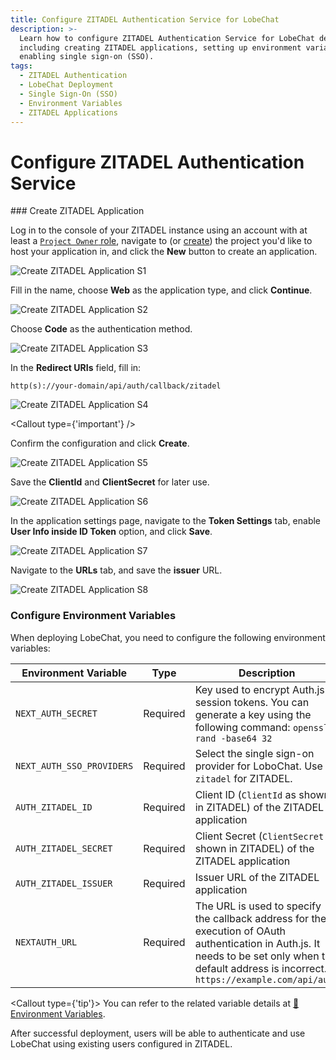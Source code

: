 ```yaml
---
title: Configure ZITADEL Authentication Service for LobeChat
description: >-
  Learn how to configure ZITADEL Authentication Service for LobeChat deployment,
  including creating ZITADEL applications, setting up environment variables, and
  enabling single sign-on (SSO).
tags:
  - ZITADEL Authentication
  - LobeChat Deployment
  - Single Sign-On (SSO)
  - Environment Variables
  - ZITADEL Applications
---
```


# Configure ZITADEL Authentication Service

<Steps>
  ### Create ZITADEL Application

  Log in to the console of your ZITADEL instance using an account with at least a [`Project Owner` role](https://zitadel.com/docs/guides/manage/console/managers#roles), navigate to (or [create](https://zitadel.com/docs/guides/manage/console/projects#create-a-project)) the project you'd like to host your application in, and click the **New** button to create an application.

  <Image alt="Create ZITADEL Application S1" inStep src="https://github.com/lobehub/lobe-chat/assets/8692892/b05473ad-04a6-4ebc-9810-116c778d4448" />

  Fill in the name, choose **Web** as the application type, and click **Continue**.

  <Image alt="Create ZITADEL Application S2" inStep src="https://github.com/lobehub/lobe-chat/assets/8692892/5a0e6c58-9e6f-4ffb-8af2-32e48cfb45b0" />

  Choose **Code** as the authentication method.

  <Image alt="Create ZITADEL Application S3" inStep src="https://github.com/lobehub/lobe-chat/assets/8692892/14ecaa12-74a1-4e2f-b171-9d9ac09d3d63" />

  In the **Redirect URIs** field, fill in:

  ```
  http(s)://your-domain/api/auth/callback/zitadel
  ```

  <Image alt="Create ZITADEL Application S4" inStep src="https://github.com/lobehub/lobe-chat/assets/8692892/4ff3c3a0-9ca0-45ff-8f3a-219f4445098b" />

  <Callout type={'important'} />

  Confirm the configuration and click **Create**.

  <Image alt="Create ZITADEL Application S5" inStep src="https://github.com/lobehub/lobe-chat/assets/8692892/bee24764-aa42-47d9-ad43-bcb8e7b35bc3" />

  Save the **ClientId** and **ClientSecret** for later use.

  <Image alt="Create ZITADEL Application S6" inStep src="https://github.com/lobehub/lobe-chat/assets/8692892/407b4eed-7f21-4aa6-b68f-9bae2faf09d0" />

  In the application settings page, navigate to the **Token Settings** tab, enable **User Info inside ID Token** option, and click **Save**.

  <Image alt="Create ZITADEL Application S7" inStep src="https://github.com/lobehub/lobe-chat/assets/8692892/d84235b1-45f6-447d-bdd9-58ab9527dc9b" />

  Navigate to the **URLs** tab, and save the **issuer** URL.

  <Image alt="Create ZITADEL Application S8" inStep src="https://github.com/lobehub/lobe-chat/assets/8692892/d12a2661-7b98-484f-8f3d-07e84d42ae08" />

  ### Configure Environment Variables

  When deploying LobeChat, you need to configure the following environment variables:

  | Environment Variable      | Type     | Description                                                                                                                                                                                         |
  | ------------------------- | -------- | --------------------------------------------------------------------------------------------------------------------------------------------------------------------------------------------------- |
  | `NEXT_AUTH_SECRET`        | Required | Key used to encrypt Auth.js session tokens. You can generate a key using the following command: `openssl rand -base64 32`                                                                           |
  | `NEXT_AUTH_SSO_PROVIDERS` | Required | Select the single sign-on provider for LoboChat. Use `zitadel` for ZITADEL.                                                                                                                         |
  | `AUTH_ZITADEL_ID`         | Required | Client ID (`ClientId` as shown in ZITADEL) of the ZITADEL application                                                                                                                               |
  | `AUTH_ZITADEL_SECRET`     | Required | Client Secret (`ClientSecret` as shown in ZITADEL) of the ZITADEL application                                                                                                                       |
  | `AUTH_ZITADEL_ISSUER`     | Required | Issuer URL of the ZITADEL application                                                                                                                                                               |
  | `NEXTAUTH_URL`            | Required | The URL is used to specify the callback address for the execution of OAuth authentication in Auth.js. It needs to be set only when the default address is incorrect. `https://example.com/api/auth` |

  <Callout type={'tip'}>
    You can refer to the related variable details at [📘Environment Variables](/docs/self-hosting/environment-variables/auth#zitadel).
  </Callout>
</Steps>

<Callout>
  After successful deployment, users will be able to authenticate and use LobeChat using existing
  users configured in ZITADEL.
</Callout>
